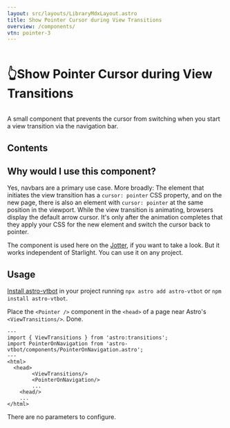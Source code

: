 ```yaml
---
layout: src/layouts/LibraryMdxLayout.astro
title: Show Pointer Cursor during View Transitions
overview: /components/
vtn: pointer-3
---
```


<h1 style="display: inline-block; view-transition-name: pointer-1"><span style="display:inline-block; view-transition-name:pointer-2">👆</span>Show Pointer Cursor during View Transitions</h1>

A small component that prevents the cursor from switching when you start a view transition via the navigation bar.

## Contents

## Why would I use this component?

Yes, navbars are a primary use case. More broadly: The element that initiates the view transition has a `cursor: pointer` CSS property, and on the new page, there is also an element with `cursor: pointer` at the same position in the viewport. While the view transition is animating, browsers display the default arrow cursor. It's only after the animation completes that they apply your CSS for the new element and switch the cursor back to pointer.

The component is used here on the [Jotter](/jotter/), if you want to take a look. But it works independent of Starlight. You can use it on any project.

## Usage

[Install astro-vtbot](../Installation/) in your project running `npx astro add astro-vtbot` or `npm install astro-vtbot`.



Place the `<Pointer />` component in the `<head>` of a page near Astro's `<ViewTransitions/>`. Done.

```astro title="MyPage.astro" {3,8}
---
import { ViewTransitions } from 'astro:transitions';
import PointerOnNavigation from 'astro-vtbot/components/PointerOnNavigation.astro';
---
<html>
  <head>
		<ViewTransitions/>
		<PointerOnNavigation/>
		...
	<head/>
	...
</html>
```

There are no parameters to configure.

